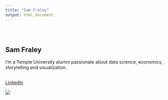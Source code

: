 ```yaml
---
title: "Sam Fraley"
output: html_document
---
```


<style type="text/css">
.title {
  display: none;
}

#getting-started img {
  margin-right: 10px;
}

</style>

<div class="row" style="padding-top: 30px;">
<div class="col-sm-6">

# **Sam Fraley**

I'm a Temple University alumni passionate about data science, economics, storytelling and visualization.

## 
 [LinkedIn](https://www.linkedin.com/in/sam-fraley-4a6681166/e)


</div>
<div class="col-sm-6">

<a href = "https://samfraley.github.io">
![](images/AGE1.png)
</a>
</div>

